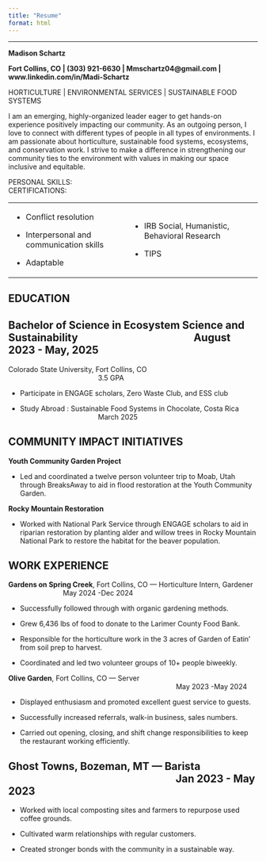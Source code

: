 ```yaml
---
title: "Resume"
format: html
---
```


------------------------------------------------------------------------

**Madison Schartz**

**Fort Collins, CO \| (303) 921-6630 \| Mmschartz04\@gmail.com \| www.linkedin.com/in/Madi-Schartz**

HORTICULTURE \| ENVIRONMENTAL SERVICES \| SUSTAINABLE FOOD SYSTEMS 

I am an emerging, highly-organized leader eager to get hands-on experience positively impacting our community. As an outgoing person, I love to connect with different types of people in all types of environments. I am passionate about horticulture, sustainable food systems, ecosystems, and conservation work. I strive to make a difference in strengthening our community ties to the environment with values in making our space inclusive and equitable. 

PERSONAL SKILLS:                                                                                    CERTIFICATIONS:  

+---------------------------------------------+--------------------------------------------------+
| -   Conflict resolution                     | -   IRB Social, Humanistic, Behavioral Research  |
|                                             |                                                  |
| <!-- -->                                    | -   TIPS                                         |
|                                             |                                                  |
| -   Interpersonal and communication skills  |                                                  |
|                                             |                                                  |
| -   Adaptable                               |                                                  |
+---------------------------------------------+--------------------------------------------------+

## **EDUCATION**

## **Bachelor of Science in Ecosystem Science and Sustainability**                                               August 2023 - May, 2025 

Colorado State University, Fort Collins, CO                                                                                                       3.5 GPA

-   Participate in ENGAGE scholars, Zero Waste Club, and ESS club

-   Study Abroad : Sustainable Food Systems in Chocolate, Costa Rica                                                  March 2025

## **COMMUNITY IMPACT INITIATIVES**

**Youth Community Garden Project**

-   Led and coordinated a twelve person volunteer trip to Moab, Utah through BreaksAway to aid in flood restoration at the Youth Community Garden.

**Rocky Mountain Restoration**

-   Worked with National Park Service through ENGAGE scholars to aid in riparian restoration by planting alder and willow trees in Rocky Mountain National Park to restore the habitat for the beaver population.

## **WORK EXPERIENCE**

**Gardens on Spring Creek**, Fort Collins, CO — Horticulture Intern, Gardener                              May 2024 -Dec 2024

-   Successfully followed through with organic gardening methods.

-   Grew 6,436 lbs of food to donate to the Larimer County Food Bank.

-   Responsible for the horticulture work in the 3 acres of Garden of Eatin’ from soil prep to harvest. 

-   Coordinated and led two volunteer groups of 10+ people biweekly.

**Olive Garden**, Fort Collins, CO — Server                                                                                       May 2023 -May 2024

-   Displayed enthusiasm and promoted excellent guest service to guests.

-   Successfully increased referrals, walk-in business, sales numbers. 

-   Carried out opening, closing, and shift change responsibilities to keep the restaurant working efficiently.

## **Ghost Towns,** Bozeman, MT — Barista                                                                                           Jan 2023 - May 2023

-   Worked with local composting sites and farmers to repurpose used coffee grounds.

-   Cultivated warm relationships with regular customers. 

-   Created stronger bonds with the community in a sustainable way. 
